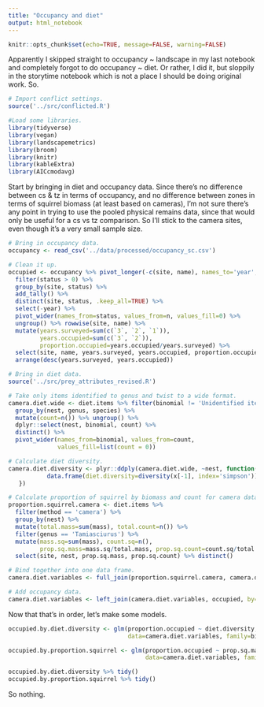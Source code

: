 ```yaml
---
title: "Occupancy and diet"
output: html_notebook
---
```


```r
knitr::opts_chunk$set(echo=TRUE, message=FALSE, warning=FALSE)
```

Apparently I skipped straight to occupancy ~ landscape in my last notebook and completely forgot to do occupancy ~ diet. Or rather, I did it, but sloppily in the storytime notebook which is not a place I should be doing original work. So.

```r
# Import conflict settings.
source('../src/conflicted.R')

#Load some libraries.
library(tidyverse)
library(vegan)
library(landscapemetrics)
library(broom)
library(knitr)
library(kableExtra)
library(AICcmodavg)
```

Start by bringing in diet and occupancy data. Since there's no difference between cs & tz in terms of occupancy, and no difference between zones in terms of squirrel biomass (at least based on cameras), I'm not sure there's any point in trying to use the pooled physical remains data, since that would only be useful for a cs vs tz comparison. So I'll stick to the camera sites, even though it's a very small sample size.

```r
# Bring in occupancy data.
occupancy <- read_csv('../data/processed/occupancy_sc.csv')

# Clean it up.
occupied <- occupancy %>% pivot_longer(-c(site, name), names_to='year', values_to='status') %>%
  filter(status > 0) %>% 
  group_by(site, status) %>% 
  add_tally() %>% 
  distinct(site, status, .keep_all=TRUE) %>% 
  select(-year) %>% 
  pivot_wider(names_from=status, values_from=n, values_fill=0) %>% 
  ungroup() %>% rowwise(site, name) %>% 
  mutate(years.surveyed=sum(c(`3`, `2`, `1`)),
         years.occupied=sum(c(`3`, `2`)),
         proportion.occupied=years.occupied/years.surveyed) %>% 
  select(site, name, years.surveyed, years.occupied, proportion.occupied) %>% 
  arrange(desc(years.surveyed, years.occupied))

# Bring in diet data.
source('../src/prey_attributes_revised.R')

# Take only items identified to genus and twist to a wide format.
camera.diet.wide <- diet.items %>% filter(binomial != 'Unidentified item' & method == 'camera') %>% 
  group_by(nest, genus, species) %>% 
  mutate(count=n()) %>% ungroup() %>% 
  dplyr::select(nest, binomial, count) %>%
  distinct() %>% 
  pivot_wider(names_from=binomial, values_from=count,
              values_fill=list(count = 0))

# Calculate diet diversity.
camera.diet.diversity <- plyr::ddply(camera.diet.wide, ~nest, function(x) {
           data.frame(diet.diversity=diversity(x[-1], index='simpson'))
   })

# Calculate proportion of squirrel by biomass and count for camera data.
proportion.squirrel.camera <- diet.items %>%
  filter(method == 'camera') %>%
  group_by(nest) %>% 
  mutate(total.mass=sum(mass), total.count=n()) %>% 
  filter(genus == 'Tamiasciurus') %>% 
  mutate(mass.sq=sum(mass), count.sq=n(), 
         prop.sq.mass=mass.sq/total.mass, prop.sq.count=count.sq/total.count) %>% 
  select(site, nest, prop.sq.mass, prop.sq.count) %>% distinct() 

# Bind together into one data frame.
camera.diet.variables <- full_join(proportion.squirrel.camera, camera.diet.diversity, by=c('nest'))

# Add occupancy data.
camera.diet.variables <- left_join(camera.diet.variables, occupied, by=c('site'))
```

Now that that's in order, let's make some models.

```r
occupied.by.diet.diversity <- glm(proportion.occupied ~ diet.diversity, 
                                  data=camera.diet.variables, family=binomial, weights=years.surveyed)

occupied.by.proportion.squirrel <- glm(proportion.occupied ~ prop.sq.mass, 
                                       data=camera.diet.variables, family=binomial, weights=years.surveyed)

occupied.by.diet.diversity %>% tidy()
occupied.by.proportion.squirrel %>% tidy()
```

So nothing.



